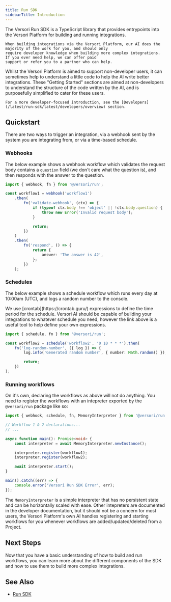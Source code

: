 ```yaml
---
title: Run SDK
sidebarTitle: Introduction
---
```


The Versori Run SDK is a TypeScript library that provides entrypoints into the Versori Platform for building and running
integrations.

    When building integrations via the Versori Platform, our AI does the majority of the work for you, and should only
    require developer knowledge when building more complex integrations. If you ever need help, we can offer paid
    support or refer you to a partner who can help.

<Info>
    Whilst the Versori Platform is aimed to support non-developer users, it can sometimes help to understand a little 
    code to help the AI write better integrations. These "Getting Started" sections are aimed at non-developers to 
    understand the structure of the code written by the AI, and is purposefully simplified to cater for these users.
    
    For a more developer-focused introduction, see the [Developers](/latest/run-sdk/latest/developers/overview) section.
</Info>

## Quickstart

There are two ways to trigger an integration, via a webhook sent by the system you are integrating from, or via a
time-based schedule.

### Webhooks

The below example shows a webhook workflow which validates the request body contains a `question` field (we don't care
what the question is), and then responds with the answer to the question.

```typescript
import { webhook, fn } from '@versori/run';

const workflow1 = webhook('workflow1')
    .then(
        fn('validate-webhook', (ctx) => {
            if (typeof ctx.body !== 'object' || !ctx.body.question) {
                throw new Error('Invalid request body');
            }

            return;
        })
    )
    .then(
        fn('respond', () => {
            return {
                answer: 'The answer is 42',
            };
        })
    );
```

### Schedules

The below example shows a schedule workflow which runs every day at 10:00am (UTC), and logs a random number to the 
console.

<Note>
    We use [crontab](https://crontab.guru/) expressions to define the time period for the schedule. Versori AI should be
    capable of building your integrations to whatever schedule you need, however the link above is a useful tool to help
    define your own expressions.
</Note>

```typescript
import { schedule, fn } from '@versori/run';

const workflow2 = schedule('workflow2', '0 10 * * *').then(
    fn('log-random-number', ({ log }) => {
        log.info('Generated random number', { number: Math.random() });

        return;
    })
);
```

### Running workflows

On it's own, declaring the workflows as above will not do anything. You need to register the workflows with an
intepreter exported by the `@versori/run` package like so:

```typescript
import { webhook, schedule, fn, MemoryInterpreter } from '@versori/run';

// Workflow 1 & 2 declarations...
// ...

async function main(): Promise<void> {
    const interpreter = await MemoryInterpreter.newInstance();

    interpreter.register(workflow1);
    interpreter.register(workflow2);

    await interpreter.start();
}

main().catch((err) => {
    console.error('Versori Run SDK Error', err);
});
```

The `MemoryInterpreter` is a simple interpreter that has no persistent state and can be horizontally scaled with ease. 
Other intepreters are documented in the developer documentation, but it should not be a concern for most users, the 
Versori Platform's own AI handles registering and starting workflows for you whenever workflows are 
added/updated/deleted from a Project.

## Next Steps

Now that you have a basic understanding of how to build and run workflows, you can learn more about the different
components of the SDK and how to use them to build more complex integrations.

## See Also

- [Run SDK](/latest/run-sdk/latest/developers/overview)
